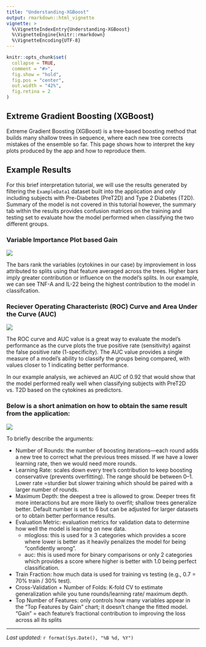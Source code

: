 ```yaml
---
title: "Understanding-XGBoost"
output: rmarkdown::html_vignette
vignette: >
  %\VignetteIndexEntry{Understanding-XGBoost}
  %\VignetteEngine{knitr::rmarkdown}
  %\VignetteEncoding{UTF-8}
---
```


```r
knitr::opts_chunk$set(
  collapse = TRUE,
  comment = "#>",
  fig.show = "hold",
  fig.pos = "center",
  out.width = "42%",
  fig.retina = 2
)
```

## Extreme Gradient Boosting (XGBoost)

Extreme Gradient Boosting (XGBoost) is a tree‑based boosting method that builds many shallow trees in sequence, where each new tree corrects mistakes of the ensemble so far. This page shows how to interpret the key plots produced by the app and how to reproduce them.

## Example Results

For this brief interpretation tutorial, we will use the results generated by filtering the `ExampleData1` dataset built into the application and only including subjects with Pre-Diabetes (PreT2D) and Type 2 Diabetes (T2D). Summary of the model is not covered in this tutorial however, the summary tab within the results provides confusion matrices on the training and testing set to evaluate how the model performed when classifying the two different groups. 

### Variable Importance Plot based Gain

![](../man/figures/xgboost_vignette_Page_1.png)

The bars rank the variables (cytokines in our case) by improviement in loss attributed to splits using that feature averaged across the trees. Higher bars imply greater contribution or influence on the model's splits. In our example, we can see TNF-A and IL-22 being the highest contribution to the model in classifcation. 

### Reciever Operating Characteristc (ROC) Curve and Area Under the Curve (AUC) 

![](../man/figures/xgboost_vignette_Page_2.png)

The ROC curve and AUC value is a great way to evaluate the model's performance as the curve plots the true positive rate (sensitivity) against the false positive rate (1-specificity). The AUC value provides a single measure of a model's ability to classify the groups being compared, with values closer to 1 indicating better performance.

In our example analysis, we achieved an AUC of 0.92 that would show that the model performed really well when classifying subjects with PreT2D vs. T2D based on the cytokines as predictors. 

### Below is a short animation on how to obtain the same result from the application: 

![](../man/figures/xgb.gif)

To briefly describe the arguments: 

* Number of Rounds: the number of boosting iterations—each round adds a new tree to correct what the previous trees missed. If we have a lower learning rate, then we would need more rounds.
* Learning Rate: scales down every tree’s contribution to keep boosting conservative (prevents overfitting). The range should be between 0–1. Lower rate =sturdier but slower training which should be paired with a larger number of rounds. 
* Maximum Depth: the deepest a tree is allowed to grow. Deeper trees fit more interactions but are more likely to overfit; shallow trees generalize better. Default number is set to 6 but can be adjusted for larger datasets or to obtain better performance results. 
* Evaluation Metric: evaluation metrics for validation data to determine how well the model is learning on new data. 
  * mlogloss: this is used for &ge; 3 categories which provides a score where lower is better as it heavily penalizes the model for being "confidently wrong". 
  * auc: this is used more for binary comparisons or only 2 categories which provides a score where higher is better with 1.0 being perfect classification. 
* Train Fraction: how much data is used for training vs testing (e.g., 0.7 = 70% train / 30% test).
* Cross-Validation + Number of Folds: K-fold CV to estimate generalization while you tune rounds/learning rate/ maximum depth.
* Top Number of Features: only controls how many variables appear in the “Top Features by Gain” chart; it doesn’t change the fitted model. “Gain” = each feature’s fractional contribution to improving the loss across all its splits

------------------------------------------------------------------------
*Last updated:* `r format(Sys.Date(), "%B %d, %Y")`